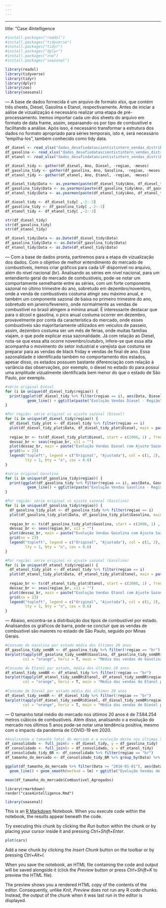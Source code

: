 ---
---
---

------------------------------------------------------------------------

title: "Case 4Intelligence

```{r}
#install.packages("readxl")
#install.packages("tidyverse")
#install.packages("tidyr")
#install.packages("dplyr")
#install.packages("zoo")
#install.packages("seasonal")

library(readxl)
library(tidyverse)
library(tidyr)
library(dplyr)
library(zoo)
library(seasonal)
```

--- A base de dados fornecida é um arquivo de formato xlsx, que contém três sheets, Diesel, Gasolina e Etanol, respectivamente. Antes de iniciar a aálise de vizualização é necessário realizar uma etapa de pré-processamento. 
    Iremos importar cada um dos sheets do arquivo em formato de data frame, assim, separaando-os por tipo de combustível e facilitando a análise. 
    Após isso, é necessário transformar a estrutura dos dados no formato apropriado para séries temporais, isto é, será necessário "empilha-los", também conhecido como tidy data.
    
```{r}
df_diesel <- read_xlsx("dados_desafiodatascientistintern_vendas_distribuidoras_anp.xlsx")
df_gasolina <- read_xlsx("dados_desafiodatascientistintern_vendas_distribuidoras_anp.xlsx", sheet = "gasolina")
df_etanol <- read_xlsx("dados_desafiodatascientistintern_vendas_distribuidoras_anp.xlsx", sheet = "etanol")

df_diesel_tidy <- gather(df_diesel, Ano, Diesel, -regiao, -meses)
df_gasolina_tidy <- gather(df_gasolina, Ano, Gasolina, -regiao, -meses)
df_etanol_tidy <- gather(df_etanol, Ano, Etanol, -regiao, -meses)

df_diesel_tidy$Data <- as.yearmon(paste(df_diesel_tidy$Ano, df_diesel_tidy$meses), "%Y %m")
df_gasolina_tidy$Data <- as.yearmon(paste(df_gasolina_tidy$Ano, df_gasolina_tidy$meses), "%Y %m")
df_etanol_tidy$Data <- as.yearmon(paste(df_etanol_tidy$Ano, df_etanol_tidy$meses), "%Y %m")

df_diesel_tidy <- df_diesel_tidy[ ,-2:-3]
df_gasolina_tidy <- df_gasolina_tidy[ ,-2:-3]
df_etanol_tidy <- df_etanol_tidy[ ,-2:-3]

str(df_diesel_tidy)
str(df_gasolina_tidy)
str(df_etanol_tidy)

df_diesel_tidy$Data <- as.Date(df_diesel_tidy$Data)
df_gasolina_tidy$Data <- as.Date(df_gasolina_tidy$Data)
df_etanol_tidy$Data <- as.Date(df_etanol_tidy$Data)

```

--- Com a base de dados pronta, partiremos para a etapa de vizualização dos dados. Com o objetivo de melhor entendimento do mercado de combustíveis, iremos criar gráficos para cada UF disponível no arquivo, além do nível nacional (br).
    Analisando as séries em nível nacional, para um entendiento geral do mercado de combustíveis, pode-se notar um comportamente semelhante entre as séries, com um forte componente sazonal no último trimestre do ano, sobretudo em dezembro/novembro, onde a venda de combustíveis costuma atingir seu máximo anual, e também um componente sazonal de baixa no primeiro trimestre do ano, sobretudo em janeiro/fevereiro, onde normalmente as vendas de combustível no brasil atingem a mínima anual. 
    É interessante destacar que para o álcool e gasolina, o pico anual costuma ocorrer em dezembro, provavelmente por conta da característica do mercado, onde esses combustíveis são majoritariamente utilizados em veículos de passeio, assim, dezembro costuma ser um mês de férias, onde muitas famílias viajam, o que pode explicar essa sazonalidade. 
    Já com relação ao Diesel, nota-se que essa alta ocorre novembro/outubro, infere-se que essa alta acompanha o movimento do setor industrial e varejista que costuma se preparar para as vendas de black friday e vendas de final de ano. 
    Essa sazonalidade é identificada também no comportamento dos estados, apesar disso, os estados possuem bastante diferenciação com relação à variância das observações, por exemplo, o diesel no estado do para possui uma amplitude vizualmente identificada bem menor do que o estado de São Paulo, por exemplo. 

```{r}
#série original Diesel
for (i in unique(df_diesel_tidy$regiao)) {
  print(ggplot(df_diesel_tidy %>% filter(regiao == i), aes(Data, Diesel)) + 
          geom_line() + ggtitle(paste("Evolução Vendas Diesel - Região", i, sep = " ")) + theme(plot.title = element_text(hjust = 0.5)))
}

#Por região: série original vs ajuste sazonal (Diesel)
for (i in unique(df_diesel_tidy$regiao)) {
  df_diesel_tidy_plot <- df_diesel_tidy %>% filter(regiao == i)
  plot(df_diesel_tidy_plot$Data, df_diesel_tidy_plot$Diesel, main = paste("Evolução Vendas Diesel - Região", i, sep = " "))
  
  regiao_br <- ts(df_diesel_tidy_plot$Diesel, start = c(2000, 1) , frequency = 12) 
  dessaz_br <- seas(regiao_br, x11 = "")
  plot(dessaz_br, main = paste("Evolução Vendas Diesel com Ajuste Sazonal - Região", i, sep = " "))
  grid(nx = 23)
  legend("topleft", legend = c("Original", "Ajustada"), col = c(1, 2), lwd = c(1, 2), 
         lty = 1, bty = "n", cex = 0.6)
}

#série original Gasolina
for (i in unique(df_gasolina_tidy$regiao)) {
  print(ggplot(df_gasolina_tidy %>% filter(regiao == i), aes(Data, Gasolina)) + 
          geom_line() + ggtitle(paste("Evolução Vendas Gasolina - Região", i, sep = " ")) + theme(plot.title = element_text(hjust = 0.5)))
}

#Por região: série original vs ajuste sazonal (Gasolina)
for (i in unique(df_gasolina_tidy$regiao)) {
  df_gasolina_tidy_plot <- df_gasolina_tidy %>% filter(regiao == i)
  plot(df_gasolina_tidy_plot$Data, df_gasolina_tidy_plot$Gasolina, main = paste("Evolução Vendas Gasolina - Região", i, sep = " "))
  
  regiao_br <- ts(df_gasolina_tidy_plot$Gasolina, start = c(2000, 1) , frequency = 12) 
  dessaz_br <- seas(regiao_br, x11 = "")
  plot(dessaz_br, main = paste("Evolução Vendas Gasolina com Ajuste Sazonal - Região", i, sep = " "))
  grid(nx = 23)
  legend("topleft", legend = c("Original", "Ajustada"), col = c(1, 2), lwd = c(1, 2), 
         lty = 1, bty = "n", cex = 0.6)
}

#Por região: série original vs ajuste sazonal (Gasolina)
for (i in unique(df_etanol_tidy$regiao)) {
  df_etanol_tidy_plot <- df_etanol_tidy %>% filter(regiao == i)
  plot(df_etanol_tidy_plot$Data, df_etanol_tidy_plot$Etanol, main = paste("Evolução Vendas Etanol - Região", i, sep = " "))
  
  regiao_br <- ts(df_etanol_tidy_plot$Etanol, start = c(2000, 1) , frequency = 12) 
  dessaz_br <- seas(regiao_br, x11 = "")
  plot(dessaz_br, main = paste("Evolução Vendas Etanol com Ajuste Sazonal - Região", i, sep = " "))
  grid(nx = 23)
  legend("topleft", legend = c("Original", "Ajustada"), col = c(1, 2), lwd = c(1, 2), 
         lty = 1, bty = "n", cex = 0.6)
}

```

--- Abaixo, encontra-se a distribuição dos tipos de combustível por estado. Analisandos os gráficos de barra, pode-se concluir que as vendas de combustível são maiores no estado de São Paulo, seguido por Minas Gerais.

```{r}
#Consumo de Gasolina por estado média dos últimos 20 anos
df_gasolina_tidy_semBR <- df_gasolina_tidy %>% filter(!regiao == "br")
barplot(tapply(df_gasolina_tidy_semBR$Gasolina, df_gasolina_tidy_semBR$regiao, mean),
        col = "orange", horiz = T, main = "Média das vendas de Gasolina por estado 2000 - 2020")

#Consumo de Etanol por estado, média dos últimos 20 anos
df_etanol_tidy_semBR <- df_etanol_tidy %>% filter(!regiao == "br")
barplot(tapply(df_etanol_tidy_semBR$Etanol, df_etanol_tidy_semBR$regiao, mean),
        col = "orange", horiz = T, main = "Média das vendas de Etanol por estado 2000 - 2020")
        
#Consumo de Diesel por estado média dos últimos 20 anos
df_diesel_tidy_semBR <- df_diesel_tidy %>% filter(!regiao == "br")
barplot(tapply(df_diesel_tidy_semBR$Diesel, df_diesel_tidy_semBR$regiao, mean),
        col = "orange", horiz = T, main = "Média das vendas de Diesel por estado 2000 - 2020")

```

--- O tamanho total médio do mercado nos útlimos 20 anos é de 7.584.254 metros cúbicos de combustíveis. Além disso, analisando o a evolução do mercado nos últimos 5 anos pode-se notar uma tendência positiva, mesmo com o impacto da pandemia de COVID-19 em 2020. 

```{r}
#Analisando o tamanho total do mercado e a evolução deste nos últimos 5 anos# 
df_consolidado <- full_join(x = df_diesel_tidy, y = df_gasolina_tidy)
df_consolidado <- full_join(x = df_consolidado, y = df_etanol_tidy)
df_consolidado_tidy_BR <- df_consolidado %>% filter(regiao == "br")
df_tamanho_do_mercado <- df_consolidado_tidy_BR %>% group_by(Data) %>% summarise(Combustivel_Agregados=sum(Diesel, Gasolina, Etanol))

ggplot(df_tamanho_do_mercado %>% filter(Data >= "2016-01-01"), aes(Data, Combustivel_Agregados)) + 
  geom_line() + geom_smooth(method = lm) + ggtitle("Evolução Vendas de Combustíveis Total") + theme(plot.title = element_text(hjust = 0.5))

mean(df_tamanho_do_mercado$Combustivel_Agregados)

```

    library(rmarkdown)
    render("case4intelligence.Rmd")

```{r}
library(seasonal)
```

This is an [R Markdown](http://rmarkdown.rstudio.com) Notebook. When you execute code within the notebook, the results appear beneath the code.

Try executing this chunk by clicking the *Run* button within the chunk or by placing your cursor inside it and pressing *Ctrl+Shift+Enter*.

```{r}
plot(cars)
```

Add a new chunk by clicking the *Insert Chunk* button on the toolbar or by pressing *Ctrl+Alt+I*.

When you save the notebook, an HTML file containing the code and output will be saved alongside it (click the *Preview* button or press *Ctrl+Shift+K* to preview the HTML file).

The preview shows you a rendered HTML copy of the contents of the editor. Consequently, unlike *Knit*, *Preview* does not run any R code chunks. Instead, the output of the chunk when it was last run in the editor is displayed.
